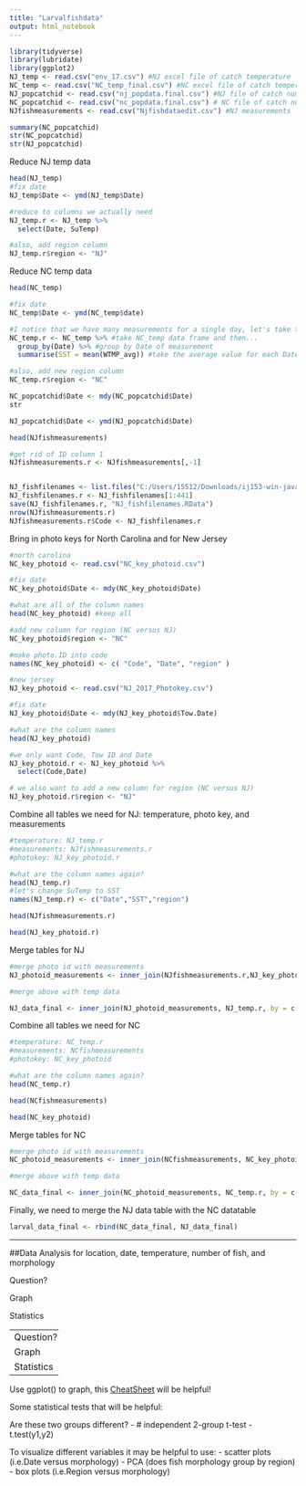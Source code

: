 ```yaml
---
title: "Larvalfishdata"
output: html_notebook
---
```

```r
library(tidyverse)
library(lubridate)
library(ggplot2)
NJ_temp <- read.csv("env_17.csv") #NJ excel file of catch temperature
NC_temp <- read.csv("NC_temp_final.csv") #NC excel file of catch temperature
NJ_popcatchid <- read.csv("nj_popdata.final.csv") #NJ file of catch number and id 
NC_popcatchid <- read.csv("nc_popdata.final.csv") # NC file of catch number and id 
NJfishmeasurements <- read.csv("Njfishdataedit.csv") #NJ measurements


```

```r
summary(NC_popcatchid)
str(NC_popcatchid)
str(NJ_popcatchid)


```
Reduce NJ temp data
```r
head(NJ_temp)
#fix date
NJ_temp$Date <- ymd(NJ_temp$Date)

#reduce to columns we actually need
NJ_temp.r <- NJ_temp %>%
  select(Date, SuTemp)

#also, add region column
NJ_temp.r$region <- "NJ"
```

Reduce NC temp data
```r
head(NC_temp)

#fix date
NC_temp$Date <- ymd(NC_temp$date)

#I notice that we have many measurements for a single day, let's take the average for each day
NC_temp.r <- NC_temp %>% #take NC_temp data frame and then...
  group_by(Date) %>% #group by Date of measurement
  summarise(SST = mean(WTMP_avg)) #take the average value for each Date and put into column SST (sea surface temperature)

#also, add new region column
NC_temp.r$region <- "NC"
```


```r
NC_popcatchid$Date <- mdy(NC_popcatchid$Date)
str
```
```r
NJ_popcatchid$Date <- ymd(NJ_popcatchid$Date)
```

```r
head(NJfishmeasurements)

#get rid of ID column 1
NJfishmeasurements.r <- NJfishmeasurements[,-1]


NJ_fishfilenames <- list.files("C:/Users/15512/Downloads/ij153-win-java8/ImageJ/FishlarvePICS")
NJ_fishfilenames.r <- NJ_fishfilenames[1:441]
save(NJ_fishfilenames.r, "NJ_fishfilenames.RData")
nrow(NJfishmeasurements.r)
NJfishmeasurements.r$Code <- NJ_fishfilenames.r

```

Bring in photo keys for North Carolina and for New Jersey
```r
#north carolina
NC_key_photoid <- read.csv("NC_key_photoid.csv")

#fix date
NC_key_photoid$Date <- mdy(NC_key_photoid$Date)

#what are all of the column names
head(NC_key_photoid) #keep all

#add new column for region (NC versus NJ)
NC_key_photoid$region <- "NC"

#make photo.ID into code
names(NC_key_photoid) <- c( "Code", "Date", "region" )

#new jersey
NJ_key_photoid <- read.csv("NJ_2017_Photokey.csv")

#fix date
NJ_key_photoid$Date <- mdy(NJ_key_photoid$Tow.Date)

#what are the column names
head(NJ_key_photoid)

#we only want Code, Tow ID and Date
NJ_key_photoid.r <- NJ_key_photoid %>%
  select(Code,Date)

# we also want to add a new column for region (NC versus NJ)
NJ_key_photoid.r$region <- "NJ"

```

Combine all tables we need for NJ: temperature, photo key, and measurements
```r
#temperature: NJ_temp.r
#measurements: NJfishmeasurements.r
#photokey: NJ_key_photoid.r

#what are the column names again?
head(NJ_temp.r) 
#let's change SuTemp to SST
names(NJ_temp.r) <- c("Date","SST","region")

head(NJfishmeasurements.r)

head(NJ_key_photoid.r)

```
Merge tables for NJ
```r
#merge photo id with measurements
NJ_photoid_measurements <- inner_join(NJfishmeasurements.r,NJ_key_photoid.r, by = "Code")

#merge above with temp data

NJ_data_final <- inner_join(NJ_photoid_measurements, NJ_temp.r, by = c("Date","region","Code"))

```


Combine all tables we need for NC
```r
#temperature: NC_temp.r
#measurements: NCfishmeasurements
#photokey: NC_key_photoid

#what are the column names again?
head(NC_temp.r) 

head(NCfishmeasurements)

head(NC_key_photoid)
```

Merge tables for NC
```r
#merge photo id with measurements
NC_photoid_measurements <- inner_join(NCfishmeasurements, NC_key_photoid, by = "Code")

#merge above with temp data

NC_data_final <- inner_join(NC_photoid_measurements, NC_temp.r, by = c("Date","region","Code"))

```

Finally, we need to merge the NJ data table with the NC datatable

```r
larval_data_final <- rbind(NC_data_final, NJ_data_final)
```

---------

##Data Analysis for location, date, temperature, number of fish, and morphology

Question?

Graph

Statistics

-----------
Question? 

Graph

Statistics

---------

Use ggplot() to graph, this [CheatSheet](https://www.maths.usyd.edu.au/u/UG/SM/STAT3022/r/current/Misc/data-visualization-2.1.pdf) will be helpful!



Some statistical tests that will be helpful:

Are these two groups different?
- # independent 2-group t-test
- t.test(y1,y2)

To visualize different variables it may be helpful to use:
- scatter plots (i.e.Date versus morphology)
- PCA (does fish morphology group by region)
- box plots (i.e.Region versus morphology)